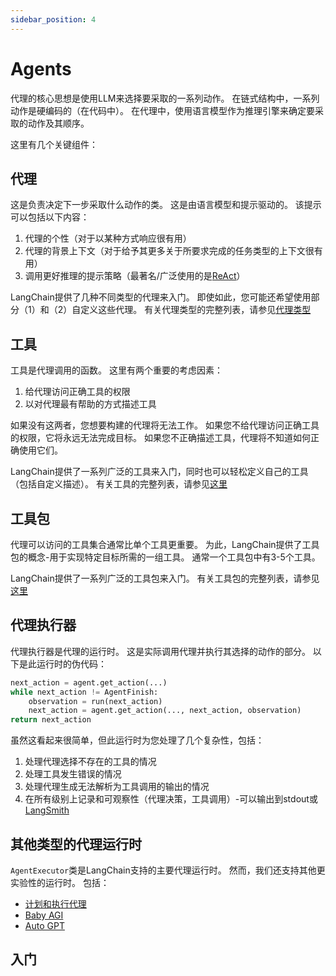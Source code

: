 ```yaml
---
sidebar_position: 4
---
```

# Agents

代理的核心思想是使用LLM来选择要采取的一系列动作。
在链式结构中，一系列动作是硬编码的（在代码中）。
在代理中，使用语言模型作为推理引擎来确定要采取的动作及其顺序。

这里有几个关键组件：

## 代理

这是负责决定下一步采取什么动作的类。
这是由语言模型和提示驱动的。
该提示可以包括以下内容：

1. 代理的个性（对于以某种方式响应很有用）
2. 代理的背景上下文（对于给予其更多关于所要求完成的任务类型的上下文很有用）
3. 调用更好推理的提示策略（最著名/广泛使用的是[ReAct](https://arxiv.org/abs/2210.03629)）

LangChain提供了几种不同类型的代理来入门。
即使如此，您可能还希望使用部分（1）和（2）自定义这些代理。
有关代理类型的完整列表，请参见[代理类型](/docs/modules/agents/agent_types/)

## 工具

工具是代理调用的函数。
这里有两个重要的考虑因素：

1. 给代理访问正确工具的权限
2. 以对代理最有帮助的方式描述工具

如果没有这两者，您想要构建的代理将无法工作。
如果您不给代理访问正确工具的权限，它将永远无法完成目标。
如果您不正确描述工具，代理将不知道如何正确使用它们。

LangChain提供了一系列广泛的工具来入门，同时也可以轻松定义自己的工具（包括自定义描述）。
有关工具的完整列表，请参见[这里](/docs/modules/agents/tools/)

## 工具包

代理可以访问的工具集合通常比单个工具更重要。
为此，LangChain提供了工具包的概念-用于实现特定目标所需的一组工具。
通常一个工具包中有3-5个工具。

LangChain提供了一系列广泛的工具包来入门。
有关工具包的完整列表，请参见[这里](/docs/modules/agents/toolkits/)

## 代理执行器

代理执行器是代理的运行时。
这是实际调用代理并执行其选择的动作的部分。
以下是此运行时的伪代码：

```python
next_action = agent.get_action(...)
while next_action != AgentFinish:
    observation = run(next_action)
    next_action = agent.get_action(..., next_action, observation)
return next_action
```

虽然这看起来很简单，但此运行时为您处理了几个复杂性，包括：

1. 处理代理选择不存在的工具的情况
2. 处理工具发生错误的情况
3. 处理代理生成无法解析为工具调用的输出的情况
4. 在所有级别上记录和可观察性（代理决策，工具调用）-可以输出到stdout或[LangSmith](https://smith.langchain.com)

## 其他类型的代理运行时

`AgentExecutor`类是LangChain支持的主要代理运行时。
然而，我们还支持其他更实验性的运行时。
包括：

- [计划和执行代理](/docs/modules/agents/agent_types/plan_and_execute.html)
- [Baby AGI](/docs/use_cases/autonomous_agents/baby_agi.html)
- [Auto GPT](/docs/use_cases/autonomous_agents/autogpt.html)

## 入门


<GetStarted/>


